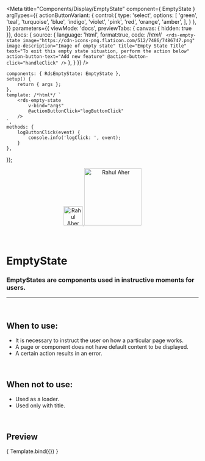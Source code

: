 
<Meta
	title="Components/Display/EmptyState"
	component={ EmptyState }
	argTypes={{
		actionButtonVariant: {
			control:{
				type: 'select',
				options: [
					'green',
					'teal',
					'turquoise',
					'blue',
					'indigo',
					'violet',
					'pink',
					'red',
					'orange',
					'amber',
				],
			}
		},
	}}
	parameters={{
		viewMode: 'docs',
		previewTabs: { canvas: { hidden: true }},
		docs: {
			source: {
				language: 'html',
				format:true,
				code: /*html*/ `
<rds-empty-state
	image="https://cdn-icons-png.flaticon.com/512/7486/7486747.png"
	image-description="Image of empty state"
	title="Empty State Title"
	text="To exit this empty state situation, perform the action below"
	action-button-text="Add new feature"
	@action-button-click="handleClick"
/>`
			},
		}
	}}
/>

	components: { RdsEmptyState: EmptyState },
	setup() {
		return { args };
	},
	template: /*html*/ `
		<rds-empty-state
			v-bind="args" 
			@actionButtonClick="logButtonClick"
		/>
	`,
	methods: {
		logButtonClick(event) {
			console.info('logClick: ', event);
		}
	},
});

<div align="center" style={{display: 'flex'}}>
    <a href="https://rahulaher.netlify.app">
        <img src="../../../img/logo/glyph-black-colored.svg" alt="Rahul Aher logo" width="50" />
        <img src="../../../img/logo/word-black-colored.svg" alt="Rahul Aher" width="150" />
    </a>
</div>

<br />
<br />

# EmptyState

### EmptyStates are components used in instructive moments for users.

---
<br />

## When to use:
- It is necessary to instruct the user on how a particular page works.
- A page or component does not have default content to be displayed.
- A certain action results in an error.

<br />

## When not to use:
- Used as a loader.
- Used only with title.

<br />

## Preview

<Canvas>
	<Story
		name="EmptyState"
		args={{
			image: 'https://cdn-icons-png.flaticon.com/512/7486/7486747.png',
			imageDescription: 'Image of empty state',
			title: 'Empty state title',
			text: 'To exit this empty state situation, perform the action below',
			actionButtonText: 'Add new feature',
		}}
	>
		{ Template.bind({}) }
	</Story>
</Canvas>

<ArgsTable story="EmptyState" />
